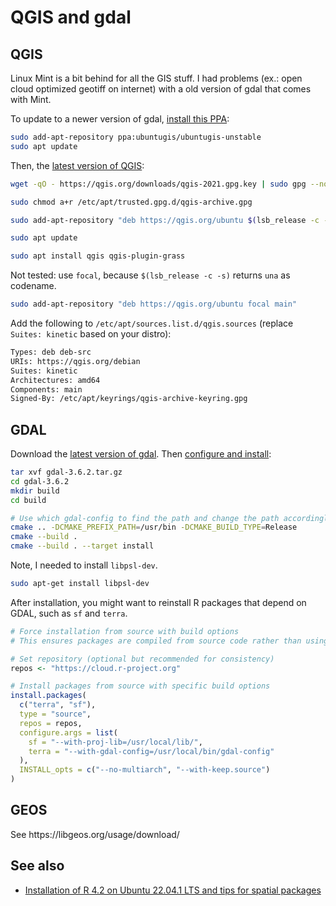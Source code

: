 # QGIS and gdal

## QGIS

Linux Mint is a bit behind for all the GIS stuff. I had problems (ex.: open cloud optimized geotiff on internet) with a old version of gdal that comes with Mint.

To update to a newer version of gdal, [install this PPA](https://launchpad.net/~ubuntugis/+archive/ubuntu/ubuntugis-unstable):

```bash
sudo add-apt-repository ppa:ubuntugis/ubuntugis-unstable
sudo apt update
```

Then, the [latest version of QGIS](https://qgis.org/en/site/forusers/alldownloads.html):

```bash
wget -qO - https://qgis.org/downloads/qgis-2021.gpg.key | sudo gpg --no-default-keyring --keyring gnupg-ring:/etc/apt/trusted.gpg.d/qgis-archive.gpg --import

sudo chmod a+r /etc/apt/trusted.gpg.d/qgis-archive.gpg

sudo add-apt-repository "deb https://qgis.org/ubuntu $(lsb_release -c -s) main"

sudo apt update

sudo apt install qgis qgis-plugin-grass
```

Not tested: use `focal`, because `$(lsb_release -c -s)` returns `una` as codename.

```bash
sudo add-apt-repository "deb https://qgis.org/ubuntu focal main"
```

Add the following to `/etc/apt/sources.list.d/qgis.sources` (replace `Suites: kinetic` based on your distro):

```bash
Types: deb deb-src
URIs: https://qgis.org/debian
Suites: kinetic
Architectures: amd64
Components: main
Signed-By: /etc/apt/keyrings/qgis-archive-keyring.gpg
```

## GDAL

Download the [latest version of gdal](https://gdal.org/download.html). Then [configure and install](https://gdal.org/build_hints.html#build-hints):

```bash
tar xvf gdal-3.6.2.tar.gz
cd gdal-3.6.2
mkdir build
cd build

# Use which gdal-config to find the path and change the path accordingly
cmake .. -DCMAKE_PREFIX_PATH=/usr/bin -DCMAKE_BUILD_TYPE=Release
cmake --build .
cmake --build . --target install
```

Note, I needed to install `libpsl-dev`.

```bash
sudo apt-get install libpsl-dev
```

After installation, you might want to reinstall R packages that depend on GDAL, such as `sf` and `terra`.

```r
# Force installation from source with build options
# This ensures packages are compiled from source code rather than using pre-compiled binaries

# Set repository (optional but recommended for consistency)
repos <- "https://cloud.r-project.org"

# Install packages from source with specific build options
install.packages(
  c("terra", "sf"),
  type = "source",
  repos = repos,
  configure.args = list(
    sf = "--with-proj-lib=/usr/local/lib/",
    terra = "--with-gdal-config=/usr/local/bin/gdal-config"
  ),
  INSTALL_opts = c("--no-multiarch", "--with-keep.source")
)
```

## GEOS

See https://libgeos.org/usage/download/

## See also

- [Installation of R 4.2 on Ubuntu 22.04.1 LTS and tips for spatial packages](https://rtask.thinkr.fr/installation-of-r-4-2-on-ubuntu-22-04-lts-and-tips-for-spatial-packages/)
